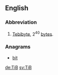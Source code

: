 ==English==

===Abbreviation===
{{head|en|abbreviation}}

# [[tebibyte|Tebibyte]], 2<sup>40</sup> [[byte]]s.

===Anagrams===
* [[bit#English|bit]]

[[de:TiB]]
[[sv:TiB]]